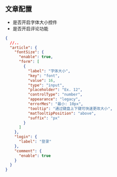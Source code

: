 
<Meta title="全局配置/通用/主题" id="article-config" />

## 文章配置

- 是否开启字体大小控件
- 是否开启评论功能

```json
{
  //..
  "article": {
    "fontSize": {
      "enable": true,
      "form": [
        {
          "label": "字体大小",
          "key": "font",
          "value": 16,
          "type": "input",
          "placeholder": "Ex. 12",
          "controlType": "number",
          "appearance": "legacy",
          "errorMes": "最小: 10px",
          "tooltip": "通过键盘上下键可快速更改大小",
          "matTooltipPosition": "above",
          "suffix": "px"
        }
      ]
    },
    "login": {
      "label": "登录"
    },
    "comment": {
      "enable": true
    }
  }
}
```
